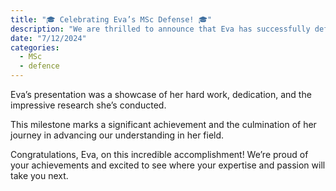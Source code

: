 ```yaml
---
title: "🎓 Celebrating Eva’s MSc Defense! 🎓"
description: "We are thrilled to announce that Eva has successfully defended her MSc thesis! 🏆📚"
date: "7/12/2024"
categories:
  - MSc
  - defence
---
```


Eva’s presentation was a showcase of her hard work, dedication, and the impressive research she’s conducted. 

This milestone marks a significant achievement and the culmination of her journey in advancing our understanding in her field.

Congratulations, Eva, on this incredible accomplishment! We’re proud of your achievements and excited to see where your expertise and passion will take you next.

